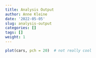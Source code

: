 ```yaml
---
title: Analysis Output
author: Anne Kleine
date: '2022-05-05'
slug: analysis-output
categories: []
tags: []
weight: 1
---
```

```r
plot(cars, pch = 20)  # not really cool
```